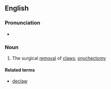 ==English==

===Pronunciation===
* {{a|UK}} {{IPA|/diːˈklɔːwɪŋ(ɡ)/|lang=en}}

===Noun===
{{en-noun|-}}

# The surgical [[removal]] of [[claw]]s; [[onychectomy]]

====Related terms====
* [[declaw]]